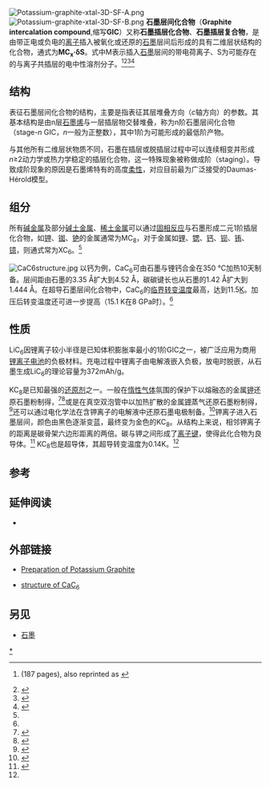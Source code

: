 [[Image:Potassium-graphite-xtal-3D-SF-A.png|thumb]]
[[Image:Potassium-graphite-xtal-3D-SF-B.png|thumb]]
'''石墨层间化合物'''（'''Graphite intercalation compound''',缩写'''GIC'''）又称'''石墨插层化合物'''、'''石墨插层复合物'''，是由带正电或负电的[[离子|离子]]插入被氧化或还原的[[石墨|石墨]]层间后形成的具有二维层状结构的化合物，通式为'''MC<sub>x</sub>·δS'''。式中M表示插入[[石墨|石墨]]层间的带电荷离子、S为可能存在的与离子共插层的电中性溶剂分子。<ref>{{cite journal|author=M.S. Dresselhaus and G. Dresselhaus Review:|title=Intercalation compounds of graphite|doi=10.1080/00018738100101367|journal=Advances in Physics|volume=30|year=1981|pages=139–326|bibcode = 1981AdPhy..30..139D|issue=2 }} (187 pages), also reprinted as {{cite journal|last1=Dresselhaus|first1=M. S.|last2=Dresselhaus|first2=G.|title=Intercalation compounds of graphite|doi=10.1080/00018730110113644|journal=Advances in Physics|volume=51|year=2002|pages=1–186|bibcode=2002AdPhy..51....1D}}</ref><ref name=cac6>{{cite journal|author=N. Emery ''et al.''|title=Review: Synthesis and superconducting properties of CaC6|journal=Sci. Technol. Adv. Mater.|format=free download pdf|volume=9|year=2008|pages=044102|doi=10.1088/1468-6996/9/4/044102}}</ref><ref>{{cite journal|author=H-P Boehm ''et al.'' |title=Nomenclature and terminology of graphite intercalation compounds |journal=Pure & Appl. Chem. |volume=66 |year=1994 |pages=1893 |url=http://www.iupac.org/publications/pac/1994/pdf/6609x1893.pdf |format=free download pdf |deadurl=yes |archiveurl=https://web.archive.org/web/20120406105828/http://www.iupac.org/publications/pac/1994/pdf/6609x1893.pdf |archivedate=2012-04-06 }}</ref><ref>{{cite journal|author=D. Savoia ''et al.''|title=Applications of potassium-graphite and metals dispersed on graphite in organic synthesis|journal=Pure & Appl. Chem.|volume=57|year=1985|pages=1887|url=http://www.iupac.org/publications/pac/1985/pdf/5712x1887.pdf|format=free download pdf|access-date=2009-10-15|archive-date=2009-09-29|archive-url=https://web.archive.org/web/20090929024039/http://www.iupac.org/publications/pac/1985/pdf/5712x1887.pdf|dead-url=no}}</ref>

==结构==
表征石墨层间化合物的结构，主要是指表征其层堆叠方向（''c''轴方向）的参数。其基本结构是由n层[[石墨烯|石墨烯]]与一层插层物交替堆叠，称为n阶石墨层间化合物（stage-''n'' GIC，''n''一般为正整数），其中1阶为可能形成的最低阶产物。

与其他所有二维层状物质不同，石墨在插层或脱插层过程中可以连续相变并形成''n''≥2动力学或热力学稳定的插层化合物，这一特殊现象被称做成阶（staging）。导致成阶现象的原因是石墨烯特有的高度[[柔性|柔性]]，对应目前最为广泛接受的Daumas-Hérold模型。

==组分==
所有[[碱金属|碱金属]]及部分[[碱土金属|碱土金属]]、[[稀土金属|稀土金属]]可以通过[[固相反应|固相反应]]与石墨形成二元1阶插层化合物，如[[钾|钾]]、[[铷|铷]]、[[铯|铯]]的金属通常为MC<sub>8</sub>，对于金属如[[锂|锂]]、[[锶|锶]]、[[钙|钙]]、[[钡|钡]]、[[铕|铕]]、[[镱|镱]]，则通式常为XC<sub>6</sub>。<ref name=cac6/>

[[File:CaC6structure.jpg|thumb]]
以钙为例，CaC<sub>6</sub>可由石墨与锂钙合金在350 °C加热10天制备。层间距由石墨的3.35 Å扩大到4.52 Å，碳碳键长也从石墨的1.42 Å扩大到1.444 Å。在超导石墨层间化合物中，CaC<sub>6</sub>的[[临界转变温度|临界转变温度]]最高，达到11.5[[开尔文_(单位)|K]]。加压后转变温度还可进一步提高（15.1 K在8 GPa时）。<ref name=cac6/>

==性质==
LiC<sub>6</sub>因锂离子较小半径是已知体积膨胀率最小的1阶GIC之一，被广泛应用为商用[[锂离子电池|锂离子电池]]的负极材料。充电过程中锂离子由电解液嵌入负极，放电时脱嵌，从石墨生成LiC<sub>6</sub>的理论容量为372mAh/g。

KC<sub>8</sub>是已知最强的[[还原剂|还原剂]]之一。一般在[[非活性氣體|惰性气体]]氛围的保护下以熔融态的金属[[钾|钾]]还原石墨粉制得，<ref>{{cite journal|last1=Ottmers|first1=D.M.|last2=Rase|first2=H.F.|title=Potassium graphites prepared by mixed-reaction technique|journal=Carbon|date=1966-05|volume=4|issue=1|pages=125–127|doi=10.1016/0008-6223(66)90017-0}}</ref><ref>{{cite journal|author=D. E. Bergbreiter ''et al.''|title=Reactions of potassium-graphite|journal=J. Am. Chem. Soc.|volume=100|year=1978|pages=2126|doi=10.1021/ja00475a025}}</ref>或是在真空双泡管中以加热扩散的金属[[钾|钾]]蒸气还原石墨粉制得，<ref>{{cite journal|author=D. E. Nixon ''et al.''|title=Formation and structure of the potassium graphites|journal=J. Phys. D Appl. Phys.|volume=1|year=291|pages=2126|doi=10.1088/0022-3727/1/3/303}}</ref>还可以通过电化学法在含钾离子的电解液中还原石墨电极制备。<ref>{{cite journal|author=Z. Jian ''et al.''|title=Carbon electrodes for K-ion batteries|journal=J. Am. Chem. Soc.|volume=137|year=2015|pages=11566|doi=10.1021/jacs.5b06809}}</ref>钾离子进入石墨层间，颜色由黑色逐渐变蓝，最终变为金色的KC<sub>8</sub>。从结构上来说，相邻钾离子的距离是碳骨架六边形距离的两倍。碳与钾之间形成了[[离子键|离子键]]，使得此化合物为良导体。<ref>{{Cite web |url=http://physics.nist.gov/TechAct.2001/Div846/div846h.html |title=NIST Ionizing Radiation Division 2001 - Technical Highlights |accessdate=2009-10-15 |archive-date=2014-11-29 |archive-url=https://web.archive.org/web/20141129035434/http://physics.nist.gov/TechAct.2001/Div846/div846h.html |dead-url=no }}</ref> KC<sub>8</sub>也是超导体，其超导转变温度为0.14K。<ref name=cac6/>

== 参考 ==
{{reflist|2}}

==延伸阅读==
*{{cite book| author =M. Endo and M. Suzuki |title= Graphite intercalation compounds and applications| publisher =Oxford University Press |year =2003| isbn =0195128273}}

== 外部链接==
* [https://web.archive.org/web/20060716054551/http://www.cci.ethz.ch/experiments/K-Graph_darst/en/stat.html Preparation of Potassium Graphite]
{{commonscat|Graphite intercalation compounds}}
* [https://web.archive.org/web/20090329095816/http://cst-www.nrl.navy.mil/lattice/struk/CaC6.html structure of CaC<sub>6</sub>]

==另见==
*[[石墨|石墨]]

{{无机碳化合物}}

[[Category:石墨层间化合物|*]]